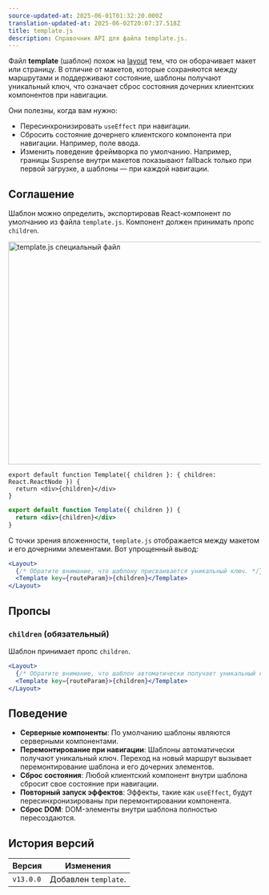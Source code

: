 ```yaml
---
source-updated-at: 2025-06-01T01:32:20.000Z
translation-updated-at: 2025-06-02T20:07:37.518Z
title: template.js
description: Справочник API для файла template.js.
---
```


Файл **template** (шаблон) похож на [layout](/docs/app/getting-started/layouts-and-pages#creating-a-layout) тем, что он оборачивает макет или страницу. В отличие от макетов, которые сохраняются между маршрутами и поддерживают состояние, шаблоны получают уникальный ключ, что означает сброс состояния дочерних клиентских компонентов при навигации.

Они полезны, когда вам нужно:

- Пересинхронизировать `useEffect` при навигации.
- Сбросить состояние дочернего клиентского компонента при навигации. Например, поле ввода.
- Изменить поведение фреймворка по умолчанию. Например, границы Suspense внутри макетов показывают fallback только при первой загрузке, а шаблоны — при каждой навигации.

## Соглашение

Шаблон можно определить, экспортировав React-компонент по умолчанию из файла `template.js`. Компонент должен принимать пропс `children`.

<Image
  alt="template.js специальный файл"
  srcLight="/docs/light/template-special-file.png"
  srcDark="/docs/dark/template-special-file.png"
  width="1600"
  height="444"
/>

```tsx filename="app/template.tsx" switcher
export default function Template({ children }: { children: React.ReactNode }) {
  return <div>{children}</div>
}
```

```jsx filename="app/template.js" switcher
export default function Template({ children }) {
  return <div>{children}</div>
}
```

С точки зрения вложенности, `template.js` отображается между макетом и его дочерними элементами. Вот упрощенный вывод:

```jsx filename="Output"
<Layout>
  {/* Обратите внимание, что шаблону присваивается уникальный ключ. */}
  <Template key={routeParam}>{children}</Template>
</Layout>
```

## Пропсы

### `children` (обязательный)

Шаблон принимает пропс `children`.

```jsx filename="Output"
<Layout>
  {/* Обратите внимание, что шаблон автоматически получает уникальный ключ. */}
  <Template key={routeParam}>{children}</Template>
</Layout>
```

## Поведение

- **Серверные компоненты**: По умолчанию шаблоны являются серверными компонентами.
- **Перемонтирование при навигации**: Шаблоны автоматически получают уникальный ключ. Переход на новый маршрут вызывает перемонтирование шаблона и его дочерних элементов.
- **Сброс состояния**: Любой клиентский компонент внутри шаблона сбросит свое состояние при навигации.
- **Повторный запуск эффектов**: Эффекты, такие как `useEffect`, будут пересинхронизированы при перемонтировании компонента.
- **Сброс DOM**: DOM-элементы внутри шаблона полностью пересоздаются.

## История версий

| Версия    | Изменения                |
| --------- | ------------------------ |
| `v13.0.0` | Добавлен `template`.     |